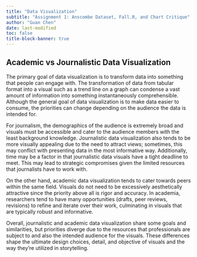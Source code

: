 ```yaml
---
title: "Data Visualization"
subtitle: "Assignment 1: Anscombe Dataset, Fall.R, and Chart Critique"
author: "Guan Chen"
date: last-modified
toc: false
title-block-banner: true
---
```

## Academic vs Journalistic Data Visualization

The primary goal of data visualization is to transform data into something that people can engage with. The transformation of data from tabular format into a visual such as a trend line on a graph can condense a vast amount of information into something instantaneously comprehensible. Although the general goal of data visualization is to make data easier to consume, the priorities can change depending on the audience the data is intended for. 

For journalism, the demographics of the audience is extremely broad and visuals must be accessible and cater to the audience members with the least background knowledge. Journalistic data visualization also tends to be more visually appealing due to the need to attract views; sometimes, this may conflict with presenting data in the most informative way. Additionally, time may be a factor in that journalistic data visuals have a tight deadline to meet. This may lead to strategic compromises given the limited resources that journalists have to work with. 

On the other hand, academic data visualization tends to cater towards peers within the same field. Visuals do not need to be excessively aesthetically attractive since the priority above all is rigor and accuracy. In academia, researchers tend to have many opportunities (drafts, peer reviews, revisions) to refine and iterate over their work, culminating in visuals that are typically robust and informative. 

Overall, journalistic and academic data visualization share some goals and similarities, but priorities diverge due to the resources that professionals are subject to and also the intended audience for the visuals. These differences shape the ultimate design choices, detail, and objective of visuals and the way they're utilized in storytelling. 

